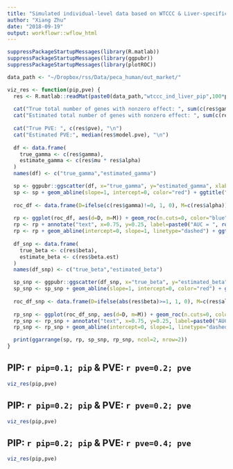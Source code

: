 ```yaml
---
title: "Simulated individual-level data based on WTCCC & Liver-specific network"
author: "Xiang Zhu"
date: "2018-09-19"
output: workflowr::wflow_html
---
```


```r
suppressPackageStartupMessages(library(R.matlab))
suppressPackageStartupMessages(library(ggpubr))
suppressPackageStartupMessages(library(plotROC))

data_path <- "~/Dropbox/rss/Data/peca_human/out_market/"
```

```r
viz_res <- function(pip,pve) {
  res <- R.matlab::readMat(paste0(data_path,"wtccc_ind_liver_pip",100*pip,"pve",100*pve,"_seed644_out.mat"))
  
  cat("True total number of genes with nonzero effect: ", sum(c(res$gamma)!=0), "\n")
  cat("Estimated total number of genes with nonzero effect: ", sum(c(res$alpha)), "\n")
  
  cat("True PVE: ", c(res$pve), "\n")
  cat("Estimated PVE:", median(res$model.pve), "\n")
  
  df <- data.frame(
    true_gamma <- c(res$gamma),
    estimate_gamma <- c(res$mu * res$alpha)
  )
  names(df) <- c("true_gamma","estimated_gamma")

  sp <- ggpubr::ggscatter(df, x="true_gamma", y="estimated_gamma", xlab="True gamma", ylab="Estimated gamma", cor.coef=TRUE, cor.coeff.args=list(method="pearson", label.x=-3, label.sep="\n"))
  sp <- sp + geom_abline(slope=1, intercept=0, color="red") + ggtitle("Estimate gene-level effects")
  
  roc_df <- data.frame(D=ifelse(c(res$gamma)!=0, 1, 0), M=c(res$alpha))
  
  rp <- ggplot(roc_df, aes(d=D, m=M)) + geom_roc(n.cuts=0, color="blue") + style_roc() + theme_pubr() 
  rp <- rp + annotate("text", x=0.75, y=0.25, label=paste0("AUC = ", round(calc_auc(rp)$AUC, 3)))
  rp <- rp + geom_abline(intercept=0, slope=1, linetype="dashed") + ggtitle("Power to detect gene-level effects")
  
  df_snp <- data.frame(
    true_beta <- c(res$beta),
    estimate_beta <- c(res$beta.est)
  )
  names(df_snp) <- c("true_beta","estimated_beta")

  sp_snp <- ggpubr::ggscatter(df_snp, x="true_beta", y="estimated_beta", xlab="True beta", ylab="Estimated beta", cor.coef=TRUE, cor.coeff.args=list(method="pearson", label.x=-10, label.sep="\n"))
  sp_snp <- sp_snp + geom_abline(slope=1, intercept=0, color="red") + ggtitle("Estimate SNP-level effects")
  
  roc_df_snp <- data.frame(D=ifelse(abs(res$beta)>=1, 1, 0), M=c(res$alpha.snp))
  
  rp_snp <- ggplot(roc_df_snp, aes(d=D, m=M)) + geom_roc(n.cuts=0, color="blue") + style_roc() + theme_pubr() 
  rp_snp <- rp_snp + annotate("text", x=0.75, y=0.25, label=paste0("AUC = ", round(calc_auc(rp_snp)$AUC, 3)))
  rp_snp <- rp_snp + geom_abline(intercept=0, slope=1, linetype="dashed") + ggtitle("Power to detect SNP-level effects")

  print(ggarrange(sp, rp, sp_snp, rp_snp, ncol=2, nrow=2))
}
```

## PIP: `r pip=0.1; pip` & PVE: `r pve=0.2; pve`

```r
viz_res(pip,pve)
```

## PIP: `r pip=0.2; pip` & PVE: `r pve=0.2; pve`

```r
viz_res(pip,pve)
```

## PIP: `r pip=0.2; pip` & PVE: `r pve=0.4; pve`

```r
viz_res(pip,pve)
```
